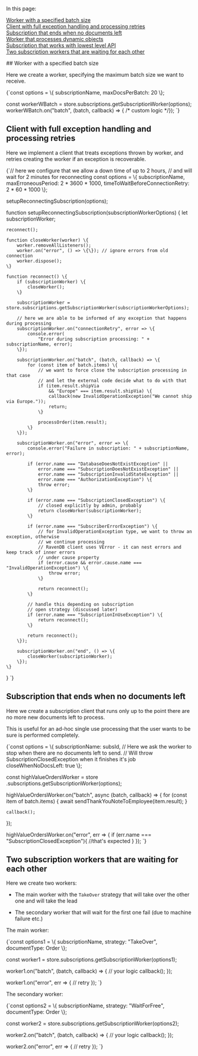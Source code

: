 
<Admonition type="note" title="">

In this page:  

[Worker with a specified batch size](../../../client-api/data-subscriptions/consumption/examples.mdx#worker-with-a-specified-batch-size)  
[Client with full exception handling and processing retries](../../../client-api/data-subscriptions/consumption/examples.mdx#client-with-full-exception-handling-and-processing-retries)  
[Subscription that ends when no documents left](../../../client-api/data-subscriptions/consumption/examples.mdx#subscription-that-ends-when-no-documents-left)  
[Worker that processes dynamic objects](../../../client-api/data-subscriptions/consumption/examples.mdx#worker-that-processes-dynamic-objects)  
[Subscription that works with lowest level API](../../../client-api/data-subscriptions/consumption/examples.mdx#subscription-that-works-with-lowest-level-api)  
[Two subscription workers that are waiting for each other](../../../client-api/data-subscriptions/consumption/examples.mdx#two-subscription-workers-that-are-waiting-for-each-other)  

</Admonition>
## Worker with a specified batch size

Here we create a worker, specifying the maximum batch size we want to receive.

<TabItem value="subscription_worker_with_batch_size" label="subscription_worker_with_batch_size">
<CodeBlock language="js">
{`const options = \{ 
    subscriptionName,
    maxDocsPerBatch: 20
\};

const workerWBatch = store.subscriptions.getSubscriptionWorker(options);
workerWBatch.on("batch", (batch, callback) => \{ /* custom logic */\});
`}
</CodeBlock>
</TabItem>



## Client with full exception handling and processing retries

Here we implement a client that treats exceptions thrown by worker, and retries creating the worker if an exception is recoverable.

<TabItem value="reconnecting_client" label="reconnecting_client">
<CodeBlock language="js">
{`// here we configure that we allow a down time of up to 2 hours,
// and will wait for 2 minutes for reconnecting
const options = \{
    subscriptionName,
    maxErroneousPeriod: 2 * 3600 * 1000,
    timeToWaitBeforeConnectionRetry: 2 * 60 * 1000
\};

setupReconnectingSubscription(options);

function setupReconnectingSubscription(subscriptionWorkerOptions) \{
    let subscriptionWorker;

    reconnect();

    function closeWorker(worker) \{
        worker.removeAllListeners();
        worker.on("error", () => \{\}); // ignore errors from old connection
        worker.dispose();
    \}

    function reconnect() \{
        if (subscriptionWorker) \{
            closeWorker();
        \}

        subscriptionWorker = store.subscriptions.getSubscriptionWorker(subscriptionWorkerOptions);

        // here we are able to be informed of any exception that happens during processing
        subscriptionWorker.on("connectionRetry", error => \{
            console.error(
                "Error during subscription processing: " + subscriptionName, error);
        \});

        subscriptionWorker.on("batch", (batch, callback) => \{
            for (const item of batch.items) \{
                // we want to force close the subscription processing in that case
                // and let the external code decide what to do with that
                if (item.result.shipVia 
                    && "Europe" === item.result.shipVia) \{
                    callback(new InvalidOperationException("We cannot ship via Europe."));
                    return;
                \}

                processOrder(item.result);
            \}
        \});

        subscriptionWorker.on("error", error => \{
            console.error("Failure in subscription: " + subscriptionName, error);

            if (error.name === "DatabaseDoesNotExistException" ||
                error.name === "SubscriptionDoesNotExistException" ||
                error.name === "SubscriptionInvalidStateException" ||
                error.name === "AuthorizationException") \{
                throw error; 
            \}

            if (error.name === "SubscriptionClosedException") \{
                // closed explicitly by admin, probably
                return closeWorker(subscriptionWorker);
            \}

            if (error.name === "SubscriberErrorException") \{
                // for InvalidOperationException type, we want to throw an exception, otherwise
                // we continue processing
                // RavenDB client uses VError - it can nest errors and keep track of inner errors
                // under cause property
                if (error.cause && error.cause.name === "InvalidOperationException") \{
                    throw error;
                \}

                return reconnect();
            \}

            // handle this depending on subscription
            // open strategy (discussed later)
            if (error.name === "SubscriptionInUseException") \{
                return reconnect();
            \}

            return reconnect();
        \});

        subscriptionWorker.on("end", () => \{
            closeWorker(subscriptionWorker);
        \});
    \}
\}
`}
</CodeBlock>
</TabItem>



## Subscription that ends when no documents left

Here we create a subscription client that runs only up to the point there are no more new documents left to process.  

This is useful for an ad-hoc single use processing that the user wants to be sure is performed completely. 

<TabItem value="single_run" label="single_run">
<CodeBlock language="js">
{`const options = \{ 
    subscriptionName: subsId,
    // Here we ask the worker to stop when there are no documents left to send.
    // Will throw SubscriptionClosedException when it finishes it's job
    closeWhenNoDocsLeft: true
\};

const highValueOrdersWorker = store
    .subscriptions.getSubscriptionWorker(options);

highValueOrdersWorker.on("batch", async (batch, callback) => \{
    for (const item of batch.items) \{
        await sendThankYouNoteToEmployee(item.result);
    \}

    callback();
\});

highValueOrdersWorker.on("error", err => \{
    if (err.name === "SubscriptionClosedException")\{
        //that's expected
    \}
\});
`}
</CodeBlock>
</TabItem>




## Two subscription workers that are waiting for each other

Here we create two workers:

* The main worker with the `TakeOver` strategy that will take over the other one and will take the lead  

* The secondary worker that will wait for the first one fail (due to machine failure etc.)

The main worker:

<TabItem value="waiting_subscription_1" label="waiting_subscription_1">
<CodeBlock language="js">
{`const options1 = \{
    subscriptionName,
    strategy: "TakeOver",
    documentType: Order
\};

const worker1 = store.subscriptions.getSubscriptionWorker(options1);

worker1.on("batch", (batch, callback) => \{
    // your logic
    callback();
\});

worker1.on("error", err => \{
    // retry
\});
`}
</CodeBlock>
</TabItem>

The secondary worker:

<TabItem value="waiting_subscription_2" label="waiting_subscription_2">
<CodeBlock language="js">
{`const options2 = \{
    subscriptionName,
    strategy: "WaitForFree",
    documentType: Order
\};

const worker2 = store.subscriptions.getSubscriptionWorker(options2);

worker2.on("batch", (batch, callback) => \{
    // your logic
    callback();
\});

worker2.on("error", err => \{
    // retry
\});
`}
</CodeBlock>
</TabItem>




